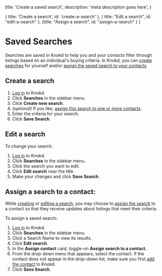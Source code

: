 
  title: 'Create a saved search',
  description:
    'meta description goes here',
}

  { title: 'Create a search', id: 'create-a-search' },
  { title: "Edit a search", id: "edit-a-search" },
  {title: "Assign a search", id: "assign-a-search" }
]

<HeroPattern />

# Saved Searches

Searches are saved in Knokd to help you and your contacts filter through listings based on an individual's buying criteria. In Knokd, you can [create searches](#create-a-search) for yourself and/or [assign the saved search to your contacts](#assign-a-search-to-a-contact).

## Create a search

1. <a href="https://app.knokd.ca/login" target="_blank">Log in</a> to Knokd.
2. Click **Searches** in the sidebar menu.
3. Click **Create new search**. 
4. *(optional)* If you like, [assign this search to one or more contacts](#assign-a-search-to-a-contact).
4. Enter the criteria for your search. 
5. Click **Save Search**.

## Edit a search

To change your search:

1. <a href="https://app.knokd.ca/login" target="_blank">Log in</a> to Knokd.
2. Click **Searches** in the sidebar menu.
3. Click the search you want to edit.
4. Click **Edit search** near the title.
5. Make your changes and click **Save Search**.

## Assign a search to a contact:

While [creating](#create-a-search) or [editing a search](#edit-a-search), you may choose to [assign the search](/saved-searches/create-a-saved-search#assign-a-search) to a contact so that they receive updates about listings that meet their criteria.

To assign a saved search:

1. <a href="https://app.knokd.ca/login" target="_blank">Log in</a> to Knokd.
1. Click **Searches** in the sidebar menu.
1. Click a Search Name to view its results.
1. Click **Edit search**. 
1. In the **Assign contact** card, toggle-on **Assign search to a contact**.
1. From the drop-down menu that appears, select the contact.
<Note>If the contact does not appear in the drop-down list, make sure you first [add the contact](/contacts/add-contacts) to Knokd.</Note>
1. Click **Save Search**.